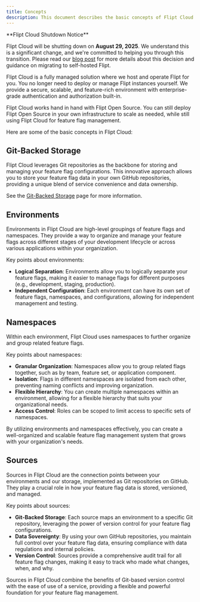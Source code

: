 ```yaml
---
title: Concepts
description: This document describes the basic concepts of Flipt Cloud.
---
```


<Note>
**Flipt Cloud Shutdown Notice**

Flipt Cloud will be shutting down on **August 29, 2025**. We understand this is a significant change, and we're committed to helping you through this transition. Please read our [blog post](https://blog.flipt.io/sunsetting-flipt-cloud) for more details about this decision and guidance on migrating to self-hosted Flipt.

</Note>

Flipt Cloud is a fully managed solution where we host and operate Flipt for you. You no longer need to deploy or manage Flipt instances yourself. We provide a secure, scalable, and feature-rich environment with enterprise-grade authentication and authorization built-in.

Flipt Cloud works hand in hand with Flipt Open Source. You can still deploy Flipt Open Source in your own infrastructure to scale as needed, while still using Flipt Cloud for feature flag management.

Here are some of the basic concepts in Flipt Cloud:

## Git-Backed Storage

Flipt Cloud leverages Git repositories as the backbone for storing and managing your feature flag configurations. This innovative approach allows you to store your feature flag data in your own GitHub repositories, providing a unique blend of service convenience and data ownership.

See the [Git-Backed Storage](/cloud/features/git-backed-storage) page for more information.

## Environments

Environments in Flipt Cloud are high-level groupings of feature flags and namespaces. They provide a way to organize and manage your feature flags across different stages of your development lifecycle or across various applications within your organization.

Key points about environments:

- **Logical Separation**: Environments allow you to logically separate your feature flags, making it easier to manage flags for different purposes (e.g., development, staging, production).
- **Independent Configuration**: Each environment can have its own set of feature flags, namespaces, and configurations, allowing for independent management and testing.

## Namespaces

Within each environment, Flipt Cloud uses namespaces to further organize and group related feature flags.

Key points about namespaces:

- **Granular Organization**: Namespaces allow you to group related flags together, such as by team, feature set, or application component.
- **Isolation**: Flags in different namespaces are isolated from each other, preventing naming conflicts and improving organization.
- **Flexible Hierarchy**: You can create multiple namespaces within an environment, allowing for a flexible hierarchy that suits your organizational needs.
- **Access Control**: Roles can be scoped to limit access to specific sets of namespaces.

By utilizing environments and namespaces effectively, you can create a well-organized and scalable feature flag management system that grows with your organization's needs.

## Sources

Sources in Flipt Cloud are the connection points between your environments and our storage, implemented as Git repositories on GitHub. They play a crucial role in how your feature flag data is stored, versioned, and managed.

Key points about sources:

- **Git-Backed Storage**: Each source maps an environment to a specific Git repository, leveraging the power of version control for your feature flag configurations.
- **Data Sovereignty**: By using your own GitHub repositories, you maintain full control over your feature flag data, ensuring compliance with data regulations and internal policies.
- **Version Control**: Sources provide a comprehensive audit trail for all feature flag changes, making it easy to track who made what changes, when, and why.

Sources in Flipt Cloud combine the benefits of Git-based version control with the ease of use of a service, providing a flexible and powerful foundation for your feature flag management.
